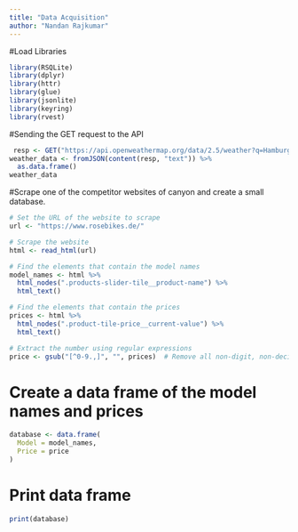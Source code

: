 ```yaml
---
title: "Data Acquisition"
author: "Nandan Rajkumar"
---
```


#Load Libraries
```r
library(RSQLite)
library(dplyr)
library(httr)
library(glue)
library(jsonlite)
library(keyring)
library(rvest)

```
#Sending the GET request to the API
```r
 resp <- GET("https://api.openweathermap.org/data/2.5/weather?q=Hamburg&appid=06f32e7a837c14a491cba67578e59343")   #Reading content from the website
weather_data <- fromJSON(content(resp, "text")) %>%  
  as.data.frame()
weather_data
```

#Scrape one of the competitor websites of canyon and create a small database.
```r
# Set the URL of the website to scrape
url <- "https://www.rosebikes.de/"

# Scrape the website
html <- read_html(url)

# Find the elements that contain the model names
model_names <- html %>%
  html_nodes(".products-slider-tile__product-name") %>%
  html_text()

# Find the elements that contain the prices
prices <- html %>%
  html_nodes(".product-tile-price__current-value") %>%
  html_text()

# Extract the number using regular expressions
price <- gsub("[^0-9.,]", "", prices)  # Remove all non-digit, non-decimal, and non-comma characters
```
# Create a data frame of the model names and prices
```r
database <- data.frame(
  Model = model_names,
  Price = price
)
```
# Print data frame
```r
print(database)
```
